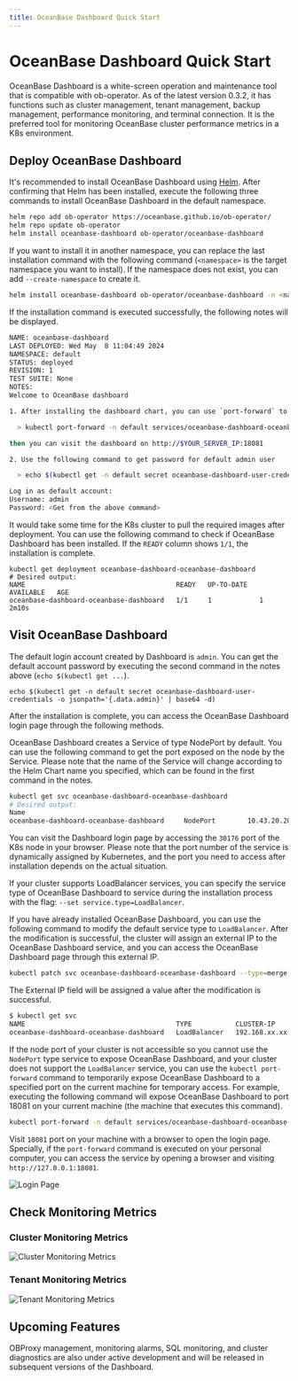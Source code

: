 ```yaml
---
title: OceanBase Dashboard Quick Start
---
```



# OceanBase Dashboard Quick Start

OceanBase Dashboard is a white-screen operation and maintenance tool that is compatible with ob-operator. As of the latest version 0.3.2, it has functions such as cluster management, tenant management, backup management, performance monitoring, and terminal connection. It is the preferred tool for monitoring OceanBase cluster performance metrics in a K8s environment.

## Deploy OceanBase Dashboard

It's recommended to install OceanBase Dashboard using [Helm](https://github.com/helm/helm). After confirming that Helm has been installed, execute the following three commands to install OceanBase Dashboard in the default namespace.

```bash
helm repo add ob-operator https://oceanbase.github.io/ob-operator/
helm repo update ob-operator
helm install oceanbase-dashboard ob-operator/oceanbase-dashboard
```

If you want to install it in another namespace, you can replace the last installation command with the following command (`<namespace>` is the target namespace you want to install). If the namespace does not exist, you can add `--create-namespace` to create it.

```bash
helm install oceanbase-dashboard ob-operator/oceanbase-dashboard -n <namespace> --create-namespace
```

If the installation command is executed successfully, the following notes will be displayed.

```bash
NAME: oceanbase-dashboard
LAST DEPLOYED: Wed May  8 11:04:49 2024
NAMESPACE: default
STATUS: deployed
REVISION: 1
TEST SUITE: None
NOTES:
Welcome to OceanBase dashboard

1. After installing the dashboard chart, you can use `port-forward` to expose the dashboard outside like:

  > kubectl port-forward -n default services/oceanbase-dashboard-oceanbase-dashboard 18081:80 --address 0.0.0.0

then you can visit the dashboard on http://$YOUR_SERVER_IP:18081

2. Use the following command to get password for default admin user

  > echo $(kubectl get -n default secret oceanbase-dashboard-user-credentials -o jsonpath='{.data.admin}' | base64 -d)

Log in as default account:
Username: admin
Password: <Get from the above command>
```

It would take some time for the K8s cluster to pull the required images after deployment. You can use the following command to check if OceanBase Dashboard has been installed. If the `READY` column shows `1/1`, the installation is complete.

```shell
kubectl get deployment oceanbase-dashboard-oceanbase-dashboard
# Desired output:
NAME                                      READY   UP-TO-DATE   AVAILABLE   AGE
oceanbase-dashboard-oceanbase-dashboard   1/1     1            1           2m10s
```

## Visit OceanBase Dashboard

The default login account created by Dashboard is `admin`. You can get the default account password by executing the second command in the notes above (`echo $(kubectl get ...`).

```shell
echo $(kubectl get -n default secret oceanbase-dashboard-user-credentials -o jsonpath='{.data.admin}' | base64 -d)
```

After the installation is complete, you can access the OceanBase Dashboard login page through the following methods.

<Tabs>
  <TabItem value="node-port" label="By NodePort" default>

OceanBase Dashboard creates a Service of type NodePort by default. You can use the following command to get the port exposed on the node by the Service. Please note that the name of the Service will change according to the Helm Chart name you specified, which can be found in the first command in the notes.

```bash
kubectl get svc oceanbase-dashboard-oceanbase-dashboard
# Desired output:
Name																			TYPE				CLUSTER-IP			EXTERNAL-IP		PORT(S)					AGE
oceanbase-dashboard-oceanbase-dashboard		NodePort		10.43.20.203		<none>				80:30176/TCP		13m
```

You can visit the Dashboard login page by accessing the `30176` port of the K8s node in your browser. Please note that the port number of the service is dynamically assigned by Kubernetes, and the port you need to access after installation depends on the actual situation.

  </TabItem>

  <TabItem value="load-balancer" label="By LoadBalancer" default>

If your cluster supports LoadBalancer services, you can specify the service type of OceanBase Dashboard to service during the installation process with the flag: `--set service.type=LoadBalancer`.

If you have already installed OceanBase Dashboard, you can use the following command to modify the default service type to `LoadBalancer`. After the modification is successful, the cluster will assign an external IP to the OceanBase Dashboard service, and you can access the OceanBase Dashboard page through this external IP.

```bash
kubectl patch svc oceanbase-dashboard-oceanbase-dashboard --type=merge --patch='{"spec": {"type": "LoadBalancer"}}'
```

The External IP field will be assigned a value after the modification is successful.

```bash
$ kubectl get svc
NAME                                      TYPE           CLUSTER-IP      EXTERNAL-IP     PORT(S)        AGE
oceanbase-dashboard-oceanbase-dashboard   LoadBalancer   192.168.xx.xx   xxx.xx.xxx.xx   80:xxxxx/TCP   1d5h
```

  </TabItem>

  <TabItem value="port-forward" label="Temporary Access by Port Forwarding" default>

If the node port of your cluster is not accessible so you cannot use the `NodePort` type service to expose OceanBase Dashboard, and your cluster does not support the `LoadBalancer` service, you can use the `kubectl port-forward` command to temporarily expose OceanBase Dashboard to a specified port on the current machine for temporary access. For example, executing the following command will expose OceanBase Dashboard to port 18081 on your current machine (the machine that executes this command).

```bash
kubectl port-forward -n default services/oceanbase-dashboard-oceanbase-dashboard 18081:80 --address 0.0.0.0
```

Visit `18081` port on your machine with a browser to open the login page. Specially, if the `port-forward` command is executed on your personal computer, you can access the service by opening a browser and visiting `http://127.0.0.1:18081`.

  </TabItem>
</Tabs>

![Login Page](/img/dashboard/login.png)

## Check Monitoring Metrics

### Cluster Monitoring Metrics

![Cluster Monitoring Metrics](/img/dashboard/cluster-metrics.png)

### Tenant Monitoring Metrics

![Tenant Monitoring Metrics](/img/dashboard/tenant-metrics.png)

## Upcoming Features

OBProxy management, monitoring alarms, SQL monitoring, and cluster diagnostics are also under active development and will be released in subsequent versions of the Dashboard.
